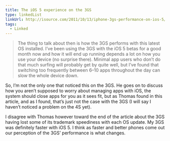 ```yaml
---
title: The iOS 5 experience on the 3GS
type: linkedList
linkUrl: http://isource.com/2011/10/13/iphone-3gs-performance-on-ios-5/
tags:
  - Linked
---
```


> The thing to talk about then is how the 3GS performs with this latest OS installed. I’ve been using the 3GS with the iOS 5 betas for a good month now and how it will end up running depends a lot on how you use your device (no surprise there). Minimal app users who don’t do that much surfing will probably get by quite well, but I’ve found that switching too frequently between 6–10 apps throughout the day can slow the whole device down.

So, I’m not the only one that noticed this on the 3GS. He goes on to discuss how you aren’t supposed to worry about managing apps with iOS, the system should close apps for you as it sees fit, but as Thomas found in this article, and as I found, that’s just not the case with the 3GS (I will say I haven’t noticed a problem on the 4S yet).

I disagree with Thomas however toward the end of the article about the 3GS having lost some of its trademark speediness with each OS update. My 3GS was definitely faster with iOS 5. I think as faster and better phones come out our perception of the 3GS’ performance is what changes.
